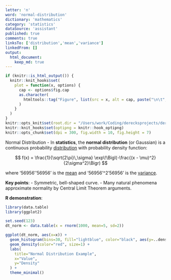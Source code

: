 ```yaml
---
letter: 'n'
word: 'normal-distribution'
dictionary: 'mathematics'
category: 'statistics'
dataSource: 'assistant'
published: true
comments: true
linksTo: ['distribution','mean','variance']
linkedFrom: []
output:
  html_document:
    keep_md: true
---
```


```r
if (knitr::is_html_output()) {
  knitr::knit_hooks$set(
    plot = function(x, options) {
      cap <- options$fig.cap
      as.character(
        htmltools::tag("Figure", list(src = x, alt = cap, paste("\n\t", cap, "\n", sep="")))
      )
    }
  )
}
knitr::opts_knit$set(root.dir = "/Users/work/Coding/derecksprojects/derecksnotes.com-playground/derecksnotes.com/client/src/app/dictionaries/mathematics/definitions")
knitr::knit_hooks$set(optipng = knitr::hook_optipng)
knitr::opts_chunk$set(dpi = 300, fig.width = 10, fig.height = 7)
```

<a id="normal-distribution">Normal Distribution</a> - In **statistics**, the **normal distribution** (or Gaussian) is a continuous probability [distribution](#distribution) with probability density function:

$$
f(x) = \frac{1}{\sqrt{2\pi}\,\sigma} \exp\!\Bigl(-\frac{(x - \mu)^2}{2\sigma^2}\Bigr)
$$

where '56956'\mu'56956' is the [mean](#mean) and '56956'\sigma^2'56956' is the [variance](#variance).

**Key points**:
- Symmetric, bell-shaped curve.
- Many natural phenomena approximate normality by Central Limit Theorem arguments.

**R demonstration**:

```r
library(data.table)
library(ggplot2)

set.seed(123)
dt_norm <- data.table(x = rnorm(1000, mean=5, sd=2))

ggplot(dt_norm, aes(x=x)) +
  geom_histogram(bins=30, fill="lightblue", color="black", aes(y=..density..)) +
  geom_density(color="red", size=1) +
  labs(
    title="Normal Distribution Example",
    x="Value",
    y="Density"
  ) +
  theme_minimal()
```
